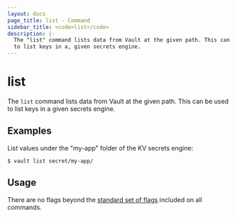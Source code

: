 ```yaml
---
layout: docs
page_title: list - Command
sidebar_title: <code>list</code>
description: |-
  The "list" command lists data from Vault at the given path. This can be used
  to list keys in a, given secrets engine.
---
```


# list

The `list` command lists data from Vault at the given path. This can be used to
list keys in a given secrets engine.

## Examples

List values under the "my-app" folder of the KV secrets engine:

```text
$ vault list secret/my-app/
```

## Usage

There are no flags beyond the [standard set of flags](/docs/commands)
included on all commands.
